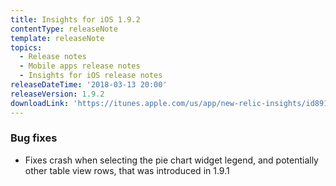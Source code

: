 ```yaml
---
title: Insights for iOS 1.9.2
contentType: releaseNote
template: releaseNote
topics:
  - Release notes
  - Mobile apps release notes
  - Insights for iOS release notes
releaseDateTime: '2018-03-13 20:00'
releaseVersion: 1.9.2
downloadLink: 'https://itunes.apple.com/us/app/new-relic-insights/id891431652?mt=8'
---
```


### Bug fixes

* Fixes crash when selecting the pie chart widget legend, and potentially other table view rows, that was introduced in 1.9.1
